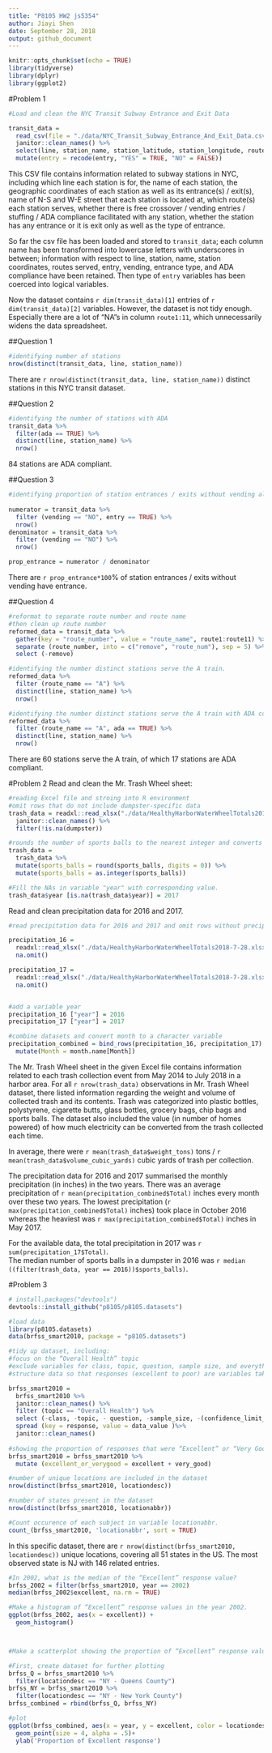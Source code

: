 ```yaml
---
title: "P8105 HW2 js5354"
author: Jiayi Shen
date: September 28, 2018
output: github_document
---
```


```r
knitr::opts_chunk$set(echo = TRUE)
library(tidyverse)
library(dplyr)
library(ggplot2)
```

#Problem 1

```r

#Load and clean the NYC Transit Subway Entrance and Exit Data

transit_data = 
  read_csv(file = "./data/NYC_Transit_Subway_Entrance_And_Exit_Data.csv") %>% 
  janitor::clean_names() %>% 
  select(line, station_name, station_latitude, station_longitude, route1:route11, entry, vending, entrance_type, ada) %>% 
  mutate(entry = recode(entry, "YES" = TRUE, "NO" = FALSE)) 


```

This CSV file contains information related to subway stations in NYC, including which line each station is for, the name of each station, the geographic coordinates of each station as well as its entrance(s) / exit(s), name of N-S and W-E street that each station is located at, which route(s) each station serves, whether there is free crossover / vending entries / stuffing / ADA compliance facilitated with any station, whether the station has any entrance or it is exit only as well as the type of entrance. \
  
  
So far the csv file has been loaded and stored to `transit_data`; each column name has been transformed into lowercase letters with underscores in between; information with respect to line, station, name, station coordinates, routes served, entry, vending, entrance type, and ADA compliance have been retained. Then type of `entry` variables has been coerced into logical variables.\
  
  
Now the dataset contains `r dim(transit_data)[1]` entries of `r dim(transit_data)[2]` variables. However, the dataset is not tidy enough. Especially there are a lot of "NA"s in column `route1:11`, which unnecessarily widens the data spreadsheet.

##Question 1

```r
#identifying number of stations
nrow(distinct(transit_data, line, station_name))
```
There are `r nrow(distinct(transit_data, line, station_name))` distinct stations in this NYC transit dataset. 


##Question 2

```r
#identifying the number of stations with ADA
transit_data %>% 
  filter(ada == TRUE) %>% 
  distinct(line, station_name) %>% 
  nrow()
```
84 stations are ADA compliant. 

##Question 3

```r

#identifying proportion of station entrances / exits without vending allow entrance
 
numerator = transit_data %>% 
  filter (vending == "NO", entry == TRUE) %>% 
  nrow() 
denominator = transit_data %>% 
  filter (vending == "NO") %>% 
  nrow() 

prop_entrance = numerator / denominator

```
There are `r prop_entrance*100`% of station entrances / exits without vending have entrance. 


##Question 4

```r

#reformat to separate route number and route name
#then clean up route number 
reformed_data = transit_data %>% 
  gather(key = "route_number", value = "route_name", route1:route11) %>% 
  separate (route_number, into = c("remove", "route_num"), sep = 5) %>% 
  select (-remove)

#identifying the number distinct stations serve the A train.
reformed_data %>% 
  filter (route_name == "A") %>% 
  distinct(line, station_name) %>% 
  nrow() 

#identifying the number distinct stations serve the A train with ADA compliance.
reformed_data %>% 
  filter (route_name == "A", ada == TRUE) %>% 
  distinct(line, station_name) %>% 
  nrow() 
```
There are 60 stations serve the A train, of which 17 stations are ADA compliant.

#Problem 2
Read and clean the Mr. Trash Wheel sheet:
```r

#reading Excel file and stroing into R environment
#omit rows that do not include dumpster-specific data
trash_data = readxl::read_xlsx("./data/HealthyHarborWaterWheelTotals2018-7-28.xlsx", range = "Mr. Trash Wheel!A2:N338") %>% 
  janitor::clean_names() %>% 
  filter(!is.na(dumpster))

#rounds the number of sports balls to the nearest integer and converts the result to an integer variable 
trash_data =
  trash_data %>% 
  mutate(sports_balls = round(sports_balls, digits = 0)) %>% 
  mutate(sports_balls = as.integer(sports_balls))

#Fill the NAs in variable "year" with corresponding value.  
trash_data$year [is.na(trash_data$year)] = 2017
```

Read and clean precipitation data for 2016 and 2017. 
```r

#read precipitation data for 2016 and 2017 and omit rows without precipitation data

precipitation_16 = 
  readxl::read_xlsx("./data/HealthyHarborWaterWheelTotals2018-7-28.xlsx", range = "2016 Precipitation!A2:B14") %>% 
  na.omit() 

precipitation_17 = 
  readxl::read_xlsx("./data/HealthyHarborWaterWheelTotals2018-7-28.xlsx", range = "2017 Precipitation!A2:B14") %>% 
  na.omit()


#add a variable year
precipitation_16 ["year"] = 2016
precipitation_17 ["year"] = 2017

#combine datasets and convert month to a character variable
precipitation_combined = bind_rows(precipitation_16, precipitation_17) %>% 
  mutate(Month = month.name[Month])

```

The Mr. Trash Wheel sheet in the given Excel file contains information related to each trash collection event from May 2014 to July 2018 in a harbor area. For all `r nrow(trash_data)` observations in Mr. Trash Wheel dataset, there listed information regarding the weight and volume of collected trash and its contents. Trash was categorized into plastic bottles, polystyrene, cigarette butts, glass bottles, grocery bags, chip bags and sports balls. The dataset also included the value (in number of homes powered) of how much electricity can be converted from the trash collected each time. \
  
In average, there were `r mean(trash_data$weight_tons)` tons / `r mean(trash_data$volume_cubic_yards)` cubic yards of trash per collection. \
  

The precipitation data for 2016 and 2017 summarised the monthly precipitation (in inches) in the two years. There was an average precipitation of `r mean(precipitation_combined$Total) ` inches every month over these two years. The lowest precipitation (`r max(precipitation_combined$Total)` inches) took place in October 2016  whereas the heaviest was `r max(precipitation_combined$Total)` inches in May 2017. \ 
  

For the available data, the total precipitation in 2017 was `r sum(precipitation_17$Total)`.\
The median number of sports balls in a dumpster in 2016 was `r median ((filter(trash_data, year == 2016))$sports_balls)`.


#Problem 3

```r
# install.packages("devtools")
devtools::install_github("p8105/p8105.datasets")

#load data
library(p8105.datasets)
data(brfss_smart2010, package = "p8105.datasets")

#tidy up dataset, including:
#focus on the “Overall Health” topic
#exclude variables for class, topic, question, sample size, and everything from lower confidence limit to GeoLocation
#structure data so that responses (excellent to poor) are variables taking the value of Data_value

brfss_smart2010 = 
  brfss_smart2010 %>% 
  janitor::clean_names() %>% 
  filter (topic == "Overall Health") %>% 
  select (-class, -topic, - question, -sample_size, -(confidence_limit_low:geo_location)) %>% 
  spread (key = response, value = data_value )%>% 
  janitor::clean_names()
  
#showing the proportion of responses that were “Excellent” or “Very Good”
brfss_smart2010 = brfss_smart2010 %>% 
  mutate (excellent_or_verygood = excellent + very_good)
```

```r
#number of unique locations are included in the dataset
nrow(distinct(brfss_smart2010, locationdesc))

#number of states present in the dataset
nrow(distinct(brfss_smart2010, locationabbr))

#Count occurence of each subject in variable locationabbr. 
count_(brfss_smart2010, 'locationabbr', sort = TRUE)
```

In this specific dataset, there are `r nrow(distinct(brfss_smart2010, locationdesc))` unique locations, covering all 51 states in the US. The most observed state is NJ with 146 related entries. \

```r
#In 2002, what is the median of the “Excellent” response value?
brfss_2002 = filter(brfss_smart2010, year == 2002)
median(brfss_2002$excellent, na.rm = TRUE)

#Make a histogram of “Excellent” response values in the year 2002.
ggplot(brfss_2002, aes(x = excellent)) + 
  geom_histogram()



#Make a scatterplot showing the proportion of “Excellent” response values in New York County and Queens County in each year from 2002 to 2010.

#First, create dataset for further plotting
brfss_Q = brfss_smart2010 %>% 
  filter(locationdesc == "NY - Queens County")
brfss_NY = brfss_smart2010 %>% 
  filter(locationdesc == "NY - New York County")
brfss_combined = rbind(brfss_Q, brfss_NY)

#plot
ggplot(brfss_combined, aes(x = year, y = excellent, color = locationdesc)) +
  geom_point(size = 4, alpha = .5)+
  ylab('Proportion of Excellent response')

```

